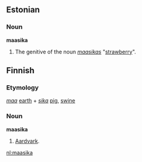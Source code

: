==Estonian==

===Noun===
'''maasika'''

# The genitive of the noun ''[[maasikas]]'' "[[strawberry]]".

==Finnish==

===Etymology===

''[[maa#Finnish|maa]]'' [[earth]] + ''[[sika#Finnish|sika]]'' [[pig]], [[swine]]

===Noun===
'''maasika'''

# [[Aardvark]].

[[nl:maasika]]